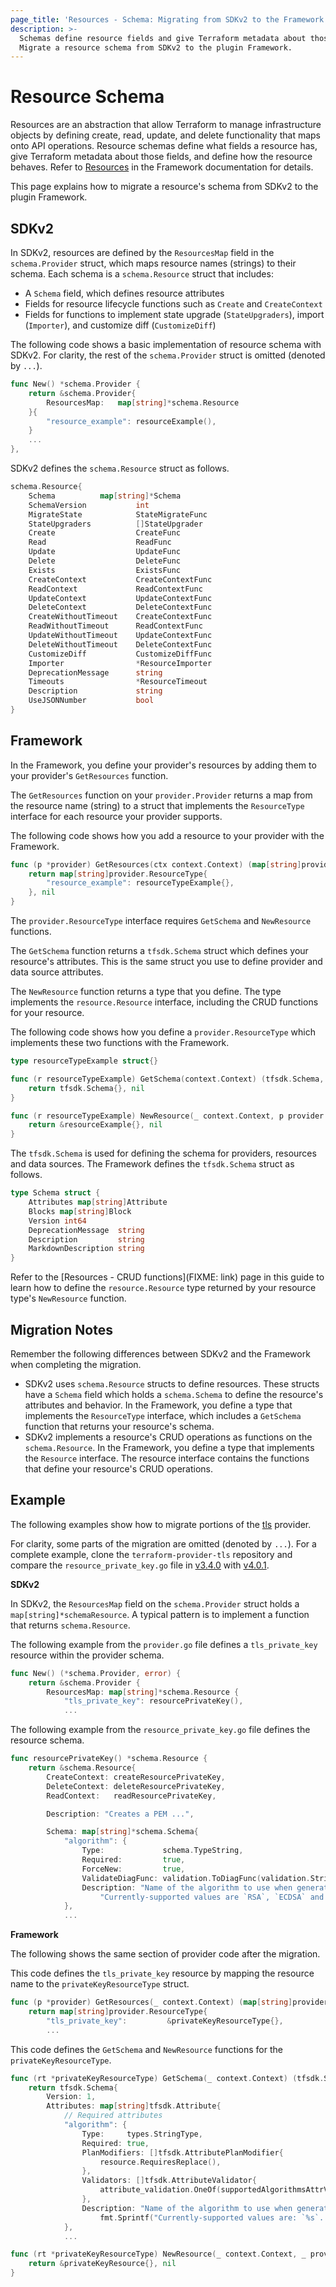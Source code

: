 ```yaml
---
page_title: 'Resources - Schema: Migrating from SDKv2 to the Framework'
description: >-
  Schemas define resource fields and give Terraform metadata about those fields.
  Migrate a resource schema from SDKv2 to the plugin Framework.
---
```


# Resource Schema

Resources are an abstraction that allow Terraform to manage infrastructure objects by defining create, read, update,
and delete functionality that maps onto API operations. Resource schemas define what fields a resource has, give
Terraform metadata about those fields, and define how the resource behaves. Refer to
[Resources](/plugin/framework/resources) in the Framework documentation for details.

This page explains how to migrate a resource's schema from SDKv2 to the plugin Framework.

## SDKv2
In SDKv2, resources are defined by the `ResourcesMap` field in the `schema.Provider` struct, which maps resource names
(strings) to their schema. Each schema is a `schema.Resource` struct that includes:

- A `Schema` field, which defines resource attributes
- Fields for resource lifecycle functions such as `Create` and `CreateContext`
- Fields for functions to implement state upgrade (`StateUpgraders`), import (`Importer`), and customize diff
(`CustomizeDiff`)

The following code shows a basic implementation of resource schema with SDKv2. For clarity, the rest of the
`schema.Provider` struct is omitted (denoted by `...`).

```go
func New() *schema.Provider {
	return &schema.Provider{
		ResourcesMap:   map[string]*schema.Resource
	}{
		"resource_example": resourceExample(),
	}
	...
},
```

SDKv2 defines the `schema.Resource` struct as follows.

```go
schema.Resource{
	Schema 			map[string]*Schema
	SchemaVersion 		    int
	MigrateState 			StateMigrateFunc
	StateUpgraders 		    []StateUpgrader
	Create 			        CreateFunc
	Read 				    ReadFunc
	Update 			        UpdateFunc
	Delete 				    DeleteFunc
	Exists 				    ExistsFunc
	CreateContext 		    CreateContextFunc
	ReadContext 			ReadContextFunc
	UpdateContext 		    UpdateContextFunc
	DeleteContext 		    DeleteContextFunc
	CreateWithoutTimeout	CreateContextFunc
	ReadWithoutTimeout 		ReadContextFunc
	UpdateWithoutTimeout	UpdateContextFunc
	DeleteWithoutTimeout 	DeleteContextFunc
	CustomizeDiff 			CustomizeDiffFunc
	Importer 			    *ResourceImporter
	DeprecationMessage 		string
	Timeouts 			    *ResourceTimeout
	Description 			string
	UseJSONNumber 		    bool
}
```

## Framework

In the Framework, you define your provider's resources by adding them to your provider's `GetResources` function.

The `GetResources` function on your `provider.Provider` returns a map from the resource name (string) to a struct that
implements the `ResourceType` interface for each resource your provider supports.

The following code shows how you add a resource to your provider with the Framework.

```go
func (p *provider) GetResources(ctx context.Context) (map[string]provider.ResourceType, diag.Diagnostics) {
    return map[string]provider.ResourceType{
        "resource_example": resourceTypeExample{},
    }, nil
}
```

The `provider.ResourceType` interface requires `GetSchema` and `NewResource` functions.

The `GetSchema` function returns a `tfsdk.Schema` struct which defines your resource's attributes. This is the same
struct you use to define provider and data source attributes.

The `NewResource` function returns a type that you define. The type implements the `resource.Resource` interface,
including the CRUD functions for your resource.

The following code shows how you define a `provider.ResourceType` which implements these two functions with the
Framework.

```go
type resourceTypeExample struct{}

func (r resourceTypeExample) GetSchema(context.Context) (tfsdk.Schema, diag.Diagnostics) {
	return tfsdk.Schema{}, nil
}

func (r resourceTypeExample) NewResource(_ context.Context, p provider.Provider) (resource.Resource, diag.Diagnostics) {
	return &resourceExample{}, nil
}
```

The `tfsdk.Schema` is used for defining the schema for providers, resources and data sources. The Framework defines the
`tfsdk.Schema` struct as follows.

```go
type Schema struct {
	Attributes map[string]Attribute
	Blocks map[string]Block
	Version int64
	DeprecationMessage  string
	Description         string
	MarkdownDescription string
}
```

Refer to the [Resources - CRUD functions](FIXME: link) page in this guide to learn how to define the `resource.Resource`
type returned by your resource type's `NewResource` function.

## Migration Notes

Remember the following differences between SDKv2 and the Framework when completing the migration.

- SDKv2 uses `schema.Resource` structs to define resources. These structs have a `Schema` field which holds a
`schema.Schema` to define the resource's attributes and behavior. In the Framework, you define a type that implements
the `ResourceType` interface, which includes a `GetSchema` function that returns your resource's schema.
- SDKv2 implements a resource's CRUD operations as functions on the `schema.Resource`. In the Framework, you define a
type that implements the `Resource` interface. The resource interface contains the functions that define your resource's
CRUD operations.

## Example

The following examples show how to migrate portions of the
[tls](https://github.com/hashicorp/terraform-provider-tls) provider.

For clarity, some parts of the migration are omitted (denoted by `...`). For a complete example,
clone the `terraform-provider-tls` repository and compare the `resource_private_key.go` file in
[v3.4.0](https://github.com/hashicorp/terraform-provider-tls/blob/v3.4.0/internal/provider/resource_private_key.go) with
[v4.0.1](https://github.com/hashicorp/terraform-provider-tls/blob/v4.0.1/internal/provider/resource_private_key.go).

**SDKv2**

In SDKv2, the `ResourcesMap` field on the `schema.Provider` struct holds a `map[string]*schemaResource`. A typical
pattern is to implement a function that returns `schema.Resource`.

The following example from the `provider.go` file defines a `tls_private_key` resource within the provider schema.

```go
func New() (*schema.Provider, error) {
	return &schema.Provider {
		ResourcesMap: map[string]*schema.Resource {
			"tls_private_key": resourcePrivateKey(),
			...
```

The following example from the `resource_private_key.go` file defines the resource schema.

```go
func resourcePrivateKey() *schema.Resource {
	return &schema.Resource{
		CreateContext: createResourcePrivateKey,
		DeleteContext: deleteResourcePrivateKey,
		ReadContext:   readResourcePrivateKey,

		Description: "Creates a PEM ...",

		Schema: map[string]*schema.Schema{
			"algorithm": {
				Type:             schema.TypeString,
				Required:         true,
				ForceNew:         true,
				ValidateDiagFunc: validation.ToDiagFunc(validation.StringInSlice(SupportedAlgorithmsStr(), false)),
				Description: "Name of the algorithm to use when generating the private key. " +
					"Currently-supported values are `RSA`, `ECDSA` and `ED25519`.",
			},
			...
```

**Framework**

The following shows the same section of provider code after the migration.

This code defines the `tls_private_key` resource by mapping the resource name to the `privateKeyResourceType` struct.

```go
func (p *provider) GetResources(_ context.Context) (map[string]provider.ResourceType, diag.Diagnostics) {
	return map[string]provider.ResourceType{
		"tls_private_key":         &privateKeyResourceType{},
        ...
```

This code defines the `GetSchema` and `NewResource` functions for the `privateKeyResourceType`.

```go
func (rt *privateKeyResourceType) GetSchema(_ context.Context) (tfsdk.Schema, diag.Diagnostics) {
	return tfsdk.Schema{
		Version: 1,
		Attributes: map[string]tfsdk.Attribute{
			// Required attributes
			"algorithm": {
				Type:     types.StringType,
				Required: true,
				PlanModifiers: []tfsdk.AttributePlanModifier{
					resource.RequiresReplace(),
				},
				Validators: []tfsdk.AttributeValidator{
					attribute_validation.OneOf(supportedAlgorithmsAttrValue()...),
				},
				Description: "Name of the algorithm to use when generating the private key. " +
					fmt.Sprintf("Currently-supported values are: `%s`. ", strings.Join(supportedAlgorithmsStr(), "`, `")),
			},
			...

func (rt *privateKeyResourceType) NewResource(_ context.Context, _ provider.Provider) (resource.Resource, diag.Diagnostics) {
	return &privateKeyResource{}, nil
}
```
